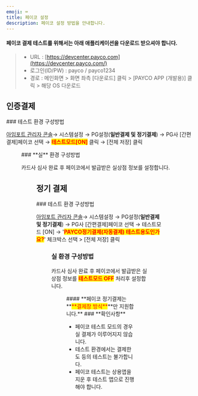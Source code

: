 ```yaml
---
emoji: ⌨
title: 페이코 설정
description: 페이코 설정 방법을 안내합니다.
---
```





#### 페이코 결제 테스트를 위해서는 아래 애플리케이션을 다운로드 받으셔야 합니다.

> * URL : [https://devcenter.payco.com](https://devcenter.payco.com/)
> * 로그인(ID/PW) : payco / payco1234
> * 경로 : 메인화면 > 화면 좌측 \[다운로드] 클릭 > \[PAYCO APP (개발용)] 클릭 > 해당 OS 다운로드

## 인증결제

<Tabs>
<Tab title="테스트 결제">
### 테스트 환경 구성방법

[아임포트 관리자 콘솔](https://admin.iamport.kr/)→ 시스템설정 → PG설정(**일반결제 및 정기결제**) → PG사 \[간편결제]페이코 선택 → <mark style="color:red;">**테스트모드\[ON]**</mark> 클릭 → \[전체 저장] 클릭



<Figure src="/gitbook-assets/en/image (248).png" caption="테스트 환경 설정 예시" />

</Tab>

<Tab title="실 결제">
### **실** 환경 구성방법

카드사 심사 완료 후 페이코에서 발급받은 실상점 정보를 설정합니다.



<Figure src="/gitbook-assets/en/image (26).png" caption="실환경 설정 예시" />

</Tab>
</Tabs>

## 정기 결제&#x20;

<Tabs>
<Tab title="결제창 방식">
### 테스트 환경 구성방법

[아임포트 관리자 콘솔](https://admin.iamport.kr/)→ 시스템설정 → PG설정(**일반결제 및 정기결제**) → PG사 \[간편결제]페이코 선택 → 테스트모드 \[ON] → '<mark style="color:red;">**PAYCO정기결제(자동결제) 테스트용도인가요?**</mark>' 체크박스 선택 > \[전체 저장] 클릭



<Figure src="/gitbook-assets/en/image (3).png" caption="테스트 환경 설정 예시" />

### **실** 환경 구성방법

카드사 심사 완료 후 페이코에서 발급받은 실상점 정보를 <mark style="color:red;">**테스트모드 OFF**</mark> 처리후 설정합니다.



<Figure src="/gitbook-assets/en/image (81).png" caption="실환경 설정 예시" />

</Tab>

<Tab title="API 방식">
#### **페이코 정기결제는 **<mark style="color:red;">**결제창 방식**</mark>**만 지원합니다.**

</Tab>
</Tabs>

<Hint style="success">
### **확인사항**

* 페이코 테스트 모드의 경우 실 결제가 이루어지지 않습니다.
* 테스트 환경에서는 결제한도 등의 테스트는 불가합니다.
* 페이코 테스트는 상용앱을 지운 후 테스트 앱으로 진행해야 합니다.

</Hint>
